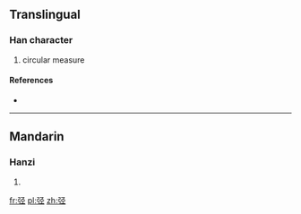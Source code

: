 {{also|弳}}
==Translingual==

===Han character===
{{Han char|rn=57|rad=弓|as=05|sn=8|four=|canj=弓弓人一 (NNOM)}}

# circular measure

====References====
* {{Han ref|kx=0358.031|hdz=20994.071|uh=5F2A|ud=24362}}

----

==Mandarin==

===Hanzi===
{{cmn-hanzi|tra=弳|pin=[[jìng]] ([[jing4]])|wg=ching<sup>4</sup>}}

# {{defn|Mandarin|sort=弓05}}

[[fr:弪]]
[[pl:弪]]
[[zh:弪]]